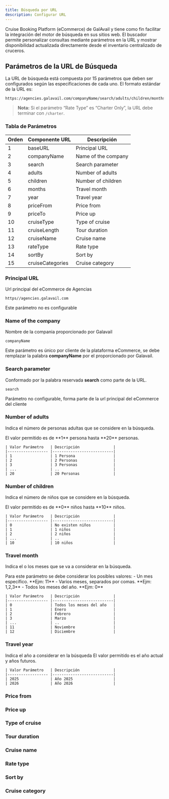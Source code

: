```yaml
---
title: Búsqueda por URL
description: Configurar URL
---
```


Cruise Booking Platform (eCommerce) de GalAvail y tiene como fin facilitar la integración del motor de búsqueda en sus sitios web.
El buscador permite personalizar consultas mediante parámetros en la URL y mostrar disponibilidad actualizada directamente desde el inventario centralizado de cruceros.



## Parámetros de la URL de Búsqueda

La URL de búsqueda está compuesta por 15 parámetros que deben ser configurados según las especificaciones de cada uno. El formato estándar de la URL es:

```
https://agencies.galavail.com/companyName/search/adults/children/months/year/priceFrom/priceTo/cruiseType/cruiseLength/cruiseName/rateType/sortBy/cruiseCategories
```

> **Nota:** Si el parámetro “Rate Type” es “Charter Only”, la URL debe terminar con `/charter`.

### Tabla de Parámetros

| Orden | Componente URL      | Descripción                        |
|-------|---------------------|------------------------------------|
| 1     | baseURL             | Principal URL                      |
| 2     | companyName         | Name of the company                |
| 3     | search              | Search parameter                   |
| 4     | adults              | Number of adults                   |
| 5     | children            | Number of children                 |
| 6     | months              | Travel month                       |
| 7     | year                | Travel year                        |
| 8     | priceFrom           | Price from                         |
| 9     | priceTo             | Price up                           |
| 10    | cruiseType          | Type of cruise                     |
| 11    | cruiseLength        | Tour duration                      |
| 12    | cruiseName          | Cruise name                        |
| 13    | rateType            | Rate type                          |
| 14    | sortBy              | Sort by                            |
| 15    | cruiseCategories    | Cruise category                    |

### Principal URL

Url principal del eCommerce de Agencias

```
https//agencies.galavail.com 

```
<Info>Este parámetro no es configurable</Info>


### Name of the company

Nombre de la compania proporcionado por Galavail

```
companyName
```
<Info>Este parámetro es único por cliente de la plataforma eCommerce, se debe remplazar la palabra **companyName** por el proporcionado por Galavail.</Info>

### Search parameter
Conformado por la palabra reservada **search** como parte de la URL.
```
search
```
<Info>Parámetro no configurable, forma parte de la url principal del eCommerce del cliente</Info>

### Number of adults
Indica el número de personas adultas que se considere en la búsqueda.

<Card title="Rango de Valores" icon="table-list">
  El valor permitido es de **1** persona hasta **20** personas.

    | Valor Parámetro   | Descripción               |
    |------------------ |---------------------------|
    | 1                 | 1 Persona                 |
    | 2                 | 2 Personas                |
    | 3                 | 3 Personas                |
    | ...               | ..                        |
    | 20                | 20 Personas               |
</Card>


### Number of children
Indica el número de niños que se considere en la búsqueda.

<Card title="Rango de Valores" icon="table-list">
  El valor permitido es de **0** niños hasta **10** niños.

    | Valor Parámetro   | Descripción               |
    |------------------ |---------------------------|
    | 0                 | No existen niños          |
    | 1                 | 1 niños                   |
    | 2                 | 2 niños                   |
    | ...               | ..                        |
    | 10                | 10 niños                  |
</Card>


### Travel month
Indica el o los meses que se va a considerar en la búsqueda. 

<Card title="Rango de Valores" icon="table-list">
  Para este parámetro se debe considerar los posibles valores:
    - Un mes específico. **Ejm: 11**
    - Varios meses, separados por comas. **Ejm: 1,2,3**
    - Todos los meses del año. **Ejm: 0**

    | Valor Parámetro   | Descripción               |
    |------------------ |---------------------------|
    | 0                 | Todos los meses del año   |
    | 1                 | Enero                     |
    | 2                 | Febrero                   |
    | 3                 | Marzo                     |
    | ...               | ..                        |
    | 11                | Noviembre                 |
    | 12                | Diciembre                 |
</Card>


### Travel year
Indica el año a considerar en la búsqueda
<Card title="Rango de Valores" icon="table-list">
  El valor permitido es el año actual y años futuros.

    | Valor Parámetro   | Descripción               |
    |------------------ |---------------------------|
    | 2025              | Año 2025                  |
    | 2026              | Año 2026                  |

</Card>

### Price from


### Price up


### Type of cruise


### Tour duration


### Cruise name


### Rate type


### Sort by


### Cruise category

